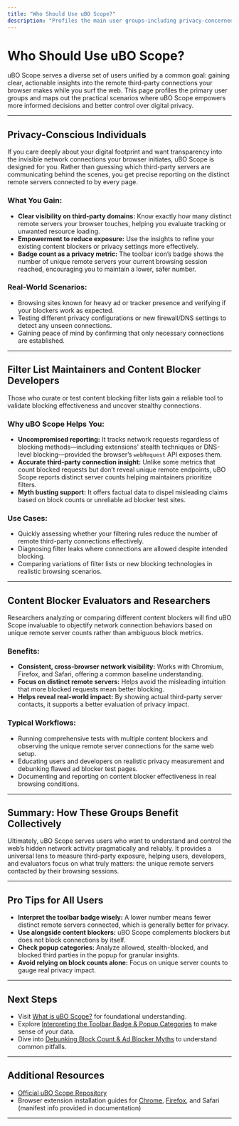 ```yaml
---
title: "Who Should Use uBO Scope?"
description: "Profiles the main user groups—including privacy-concerned individuals, filter list maintainers, and content blocker evaluators—and maps their primary use cases in real-world browsing and testing scenarios."
---
```


# Who Should Use uBO Scope?

uBO Scope serves a diverse set of users unified by a common goal: gaining clear, actionable insights into the remote third-party connections your browser makes while you surf the web. This page profiles the primary user groups and maps out the practical scenarios where uBO Scope empowers more informed decisions and better control over digital privacy.

---

## Privacy-Conscious Individuals

If you care deeply about your digital footprint and want transparency into the invisible network connections your browser initiates, uBO Scope is designed for you. Rather than guessing which third-party servers are communicating behind the scenes, you get precise reporting on the distinct remote servers connected to by every page.

### What You Gain:

- **Clear visibility on third-party domains:** Know exactly how many distinct remote servers your browser touches, helping you evaluate tracking or unwanted resource loading.
- **Empowerment to reduce exposure:** Use the insights to refine your existing content blockers or privacy settings more effectively.
- **Badge count as a privacy metric:** The toolbar icon’s badge shows the number of unique remote servers your current browsing session reached, encouraging you to maintain a lower, safer number.

### Real-World Scenarios:

- Browsing sites known for heavy ad or tracker presence and verifying if your blockers work as expected.
- Testing different privacy configurations or new firewall/DNS settings to detect any unseen connections.
- Gaining peace of mind by confirming that only necessary connections are established.

---

## Filter List Maintainers and Content Blocker Developers

Those who curate or test content blocking filter lists gain a reliable tool to validate blocking effectiveness and uncover stealthy connections.

### Why uBO Scope Helps You:

- **Uncompromised reporting:** It tracks network requests regardless of blocking methods—including extensions’ stealth techniques or DNS-level blocking—provided the browser’s `webRequest` API exposes them.
- **Accurate third-party connection insight:** Unlike some metrics that count blocked requests but don’t reveal unique remote endpoints, uBO Scope reports distinct server counts helping maintainers prioritize filters.
- **Myth busting support:** It offers factual data to dispel misleading claims based on block counts or unreliable ad blocker test sites.

### Use Cases:

- Quickly assessing whether your filtering rules reduce the number of remote third-party connections effectively.
- Diagnosing filter leaks where connections are allowed despite intended blocking.
- Comparing variations of filter lists or new blocking technologies in realistic browsing scenarios.

---

## Content Blocker Evaluators and Researchers

Researchers analyzing or comparing different content blockers will find uBO Scope invaluable to objectify network connection behaviors based on unique remote server counts rather than ambiguous block metrics.

### Benefits:

- **Consistent, cross-browser network visibility:** Works with Chromium, Firefox, and Safari, offering a common baseline understanding.
- **Focus on distinct remote servers:** Helps avoid the misleading intuition that more blocked requests mean better blocking.
- **Helps reveal real-world impact:** By showing actual third-party server contacts, it supports a better evaluation of privacy impact.

### Typical Workflows:

- Running comprehensive tests with multiple content blockers and observing the unique remote server connections for the same web setup.
- Educating users and developers on realistic privacy measurement and debunking flawed ad blocker test pages.
- Documenting and reporting on content blocker effectiveness in real browsing conditions.

---

## Summary: How These Groups Benefit Collectively

Ultimately, uBO Scope serves users who want to understand and control the web’s hidden network activity pragmatically and reliably. It provides a universal lens to measure third-party exposure, helping users, developers, and evaluators focus on what truly matters: the unique remote servers contacted by their browsing sessions.

---

## Pro Tips for All Users

- **Interpret the toolbar badge wisely:** A lower number means fewer distinct remote servers connected, which is generally better for privacy.
- **Use alongside content blockers:** uBO Scope complements blockers but does not block connections by itself.
- **Check popup categories:** Analyze allowed, stealth-blocked, and blocked third parties in the popup for granular insights.
- **Avoid relying on block counts alone:** Focus on unique server counts to gauge real privacy impact.

---

## Next Steps

- Visit [What is uBO Scope?](/overview/introduction-core-value/what-is-ubo-scope) for foundational understanding.
- Explore [Interpreting the Toolbar Badge & Popup Categories](/guides/getting-started-usage/interpreting-badge-and-popup) to make sense of your data.
- Dive into [Debunking Block Count & Ad Blocker Myths](/guides/practical-usage-patterns/debunking-myths) to understand common pitfalls.

---

## Additional Resources

- [Official uBO Scope Repository](https://github.com/gorhill/uBO-Scope)
- Browser extension installation guides for [Chrome](https://chrome.google.com/webstore/detail/ubo-scope/bbdpgcaljkaaigfcomhidmneffjjjfgp), [Firefox](https://addons.mozilla.org/firefox/addon/ubo-scope/), and Safari (manifest info provided in documentation)

---